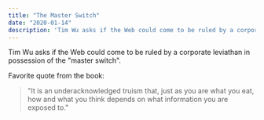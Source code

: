 ```yaml
---
title: "The Master Switch"
date: "2020-01-14"
description: 'Tim Wu asks if the Web could come to be ruled by a corporate leviathan in possession of the "master switch".'
---
```


Tim Wu asks if the Web could come to be ruled by a corporate leviathan in possession of the "master switch".

Favorite quote from the book:

> "It is an underacknowledged truism that, just as you are what you eat, how and what you think depends on what information you are exposed to."

